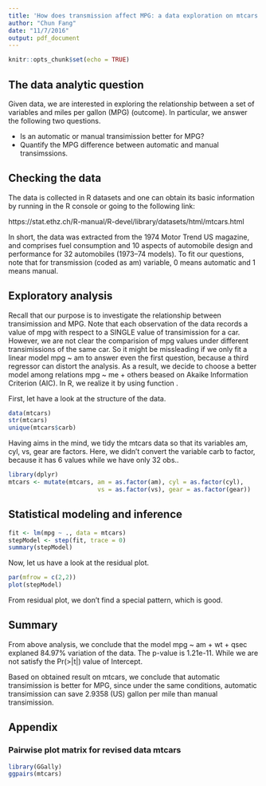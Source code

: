 ```yaml
---
title: 'How does transmission affect MPG: a data exploration on mtcars in R'
author: "Chun Fang"
date: "11/7/2016"
output: pdf_document
---
```


```r
knitr::opts_chunk$set(echo = TRUE)
```

## The data analytic question

Given \textcolor{red}{mtcars} data, we are interested in exploring the relationship between a set of variables and miles per gallon (MPG) (outcome). In particular, we answer the following two questions.

- Is an automatic or manual transimission better for MPG?
- Quantify the MPG difference between automatic and manual transimssions.

## Checking the data
The \textcolor{red}{mtcars} data is collected in R datasets and one can obtain its basic information by running \emph{?mtcars} in the R console or going to the following link:

https://stat.ethz.ch/R-manual/R-devel/library/datasets/html/mtcars.html

In short, the data \textcolor{red}{mtcars} was extracted from the 1974 Motor Trend US magazine, and comprises fuel consumption and 10 aspects of automobile design and performance for 32 automobiles (1973–74 models). To fit our questions, note that for transmission (coded as am) variable,  0 means automatic and 1 means manual.

## Exploratory analysis

Recall that our purpose is to investigate the relationship between transimission and MPG. Note that each observation of the data records a value of mpg with respect to a SINGLE value of transimission for a car. However, we are not clear the comparision of mpg values under different transimissions of the same car. So it might be missleading if we only fit a linear model mpg ~ am to answer even the first question, because a third regressor can distort the analysis.  As a result, we decide to choose a better model among relations mpg ~ me + others beased on Akaike Information Criterion (AIC). In R, we realize it by using function \emph{step()}.

First, let have a look at the structure of the data.

```r
data(mtcars)
str(mtcars)
unique(mtcars$carb)
```

Having aims in the mind, we tidy the mtcars data so that its variables am, cyl, vs, gear are factors. Here, we didn't convert the variable carb to factor, because it has 6 values while we have only 32 obs..


```r
library(dplyr)
mtcars <- mutate(mtcars, am = as.factor(am), cyl = as.factor(cyl), 
                         vs = as.factor(vs), gear = as.factor(gear))
```


## Statistical modeling and inference

```r
fit <- lm(mpg ~ ., data = mtcars)
stepModel <- step(fit, trace = 0)
summary(stepModel)
```

Now, let us have a look at the residual plot.

```r
par(mfrow = c(2,2))
plot(stepModel)
```

From residual plot, we don't find a special pattern, which is good.

## Summary

From above analysis, we conclude that the model mpg ~ am + wt + qsec explaned 84.97% variation of the data. The p-value is 1.21e-11. While we are not satisfy the Pr(>|t|) value of Intercept. 

Based on obtained result on mtcars, we conclude that automatic transimission is better for MPG, since under the same conditions, automatic transimission can save 2.9358 (US) gallon per mile than manual transimission.



## Appendix

### Pairwise plot matrix for revised data mtcars
```r
library(GGally)
ggpairs(mtcars)
```

